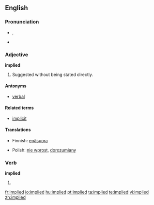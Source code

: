 ==English==

===Pronunciation===
*{{IPA|/ɪmˈplaɪd/}}, {{IPA|/Im"plaId/}}
*{{audio|en-us-implied.ogg|Audio (US)}}


===Adjective===
'''implied'''

# Suggested without being stated directly.

====Antonyms====
* [[verbal]]

====Related terms====
* [[implicit]]

====Translations====
{{top}}
*Finnish: [[epäsuora]]
{{mid}}
*Polish: [[nie wprost]], [[dorozumiany]] {{m}}
{{bottom}}

===Verb===
'''implied'''

# {{past of|imply}}

[[fr:implied]]
[[io:implied]]
[[hu:implied]]
[[pt:implied]]
[[ta:implied]]
[[te:implied]]
[[vi:implied]]
[[zh:implied]]